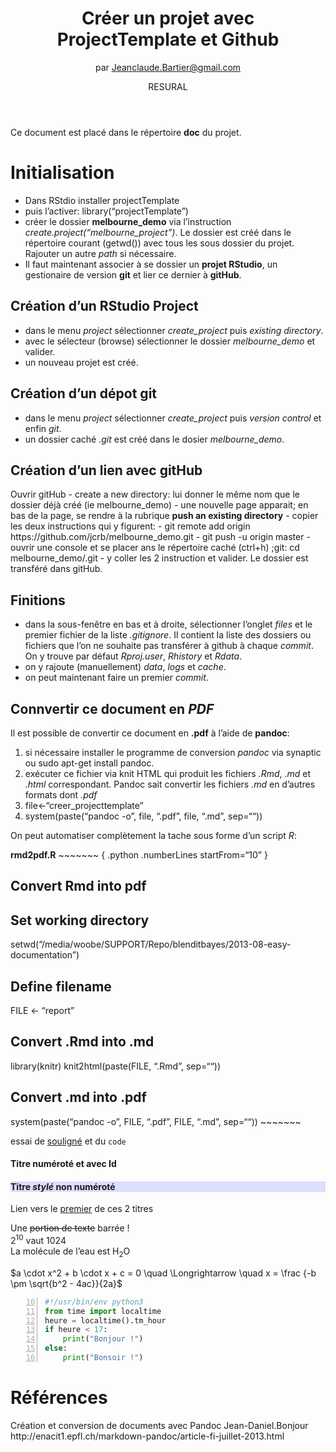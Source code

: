 % Créer un projet avec ProjectTemplate et Github
% par <Jeanclaude.Bartier@gmail.com>
% RESURAL

Ce document est placé dans le répertoire **doc** du projet.

# Initialisation

- Dans RStdio installer projectTemplate
- puis l'activer: library("projectTemplate")
- créer le dossier **melbourne_demo** via l'instruction *create.project("melbourne_project")*. Le dossier est créé dans le répertoire courant (getwd()) avec tous les sous dossier du projet. Rajouter un autre *path* si nécessaire.
- Il faut maintenant associer à se dossier un **projet RStudio**, un gestionaire de version **git** et lier ce dernier à **gitHub**.

Création d'un RStudio Project
-----------------------------
- dans le menu *project* sélectionner *create_project* puis *existing directory*.
- avec le sélecteur (browse) sélectionner le dossier *melbourne_demo* et valider.
- un nouveau projet est créé.

Création d'un dépot git
-----------------------
- dans le menu *project* sélectionner *create_project* puis *version control* et enfin *git*.
- un dossier caché *.git* est créé dans le dosier *melbourne_demo*.

Création d'un lien avec gitHub
------------------------------
Ouvrir gitHub
- create a new directory: lui donner le même nom que le dossier déjà créé (ie melbourne_demo)
- une nouvelle page apparait; en bas de la page, se rendre à la rubrique **push an existing directory**
- copier les deux instructions qui y figurent:
  - git remote add origin https://github.com/jcrb/melbourne_demo.git
  - git push -u origin master
- ouvrir une console et se placer ans le répertoire caché (ctrl+h) ;git: cd melbourne_demo/.git
- y coller les 2 instruction et valider. Le dossier est transféré dans gitHub.

Finitions
---------
- dans la sous-fenêtre en bas et à droite, sélectionner l'onglet *files* et le premier fichier de la liste *.gitignore*. Il contient la liste des dossiers ou fichiers que l'on ne souhaite pas transférer à github à chaque *commit*. On y trouve par défaut *Rproj.user*, *Rhistory* et *Rdata*.
- on y rajoute (manuellement) *data*, *logs* et *cache*.
- on peut maintenant faire un premier *commit*.

Connvertir ce document en *PDF*
-------------------------------
Il est possible de convertir ce document en **.pdf** à l'aide de **pandoc**:

1. si nécessaire installer le programme de conversion *pandoc* via synaptic ou sudo apt-get install pandoc.
2. exécuter ce fichier via knit HTML qui produit les fichiers *.Rmd*, *.md* et *.html* correspondant. Pandoc sait convertir les fichiers *.md* en d'autres formats dont *.pdf*
3. file<-"creer_projecttemplate"
4. system(paste("pandoc -o ", file, ".pdf ", file, ".md", sep=""))

On peut automatiser complètement la tache sous forme d'un script *R*:

**rmd2pdf.R**
~~~~~~~ { .python .numberLines startFrom="10" }

## Convert Rmd into pdf

## Set working directory
setwd("/media/woobe/SUPPORT/Repo/blenditbayes/2013-08-easy-documentation")

## Define filename
FILE <- "report"

## Convert .Rmd into .md
library(knitr)
knit2html(paste(FILE, ".Rmd", sep=""))

## Convert .md into .pdf
system(paste("pandoc -o ", FILE, ".pdf ", FILE, ".md", sep=""))
~~~~~~~  

essai de <u>souligné</u> et du `code`  

#### Titre numéroté et avec Id {#premTitre}

#### Titre _stylé_ non numéroté {style="background: #ddf;" -}

Lien vers le [premier](#premTitre) de ces 2 titres

Une ~~portion de texte~~ barrée ! \
2^10^ vaut 1024 \
La molécule de l'eau est H~2~O

$a \cdot x^2 + b \cdot x + c = 0 \quad \Longrightarrow \quad
x = \frac {-b \pm \sqrt{b^2 - 4ac}}{2a}$

~~~~~~~ { .python .numberLines startFrom="10" }
#!/usr/bin/env python3
from time import localtime
heure = localtime().tm_hour
if heure < 17:
    print("Bonjour !")
else:
    print("Bonsoir !")
~~~~~~~  

Références
==========
Création et conversion de documents avec Pandoc
Jean-Daniel.Bonjour
http://enacit1.epfl.ch/markdown-pandoc/article-fi-juillet-2013.html


